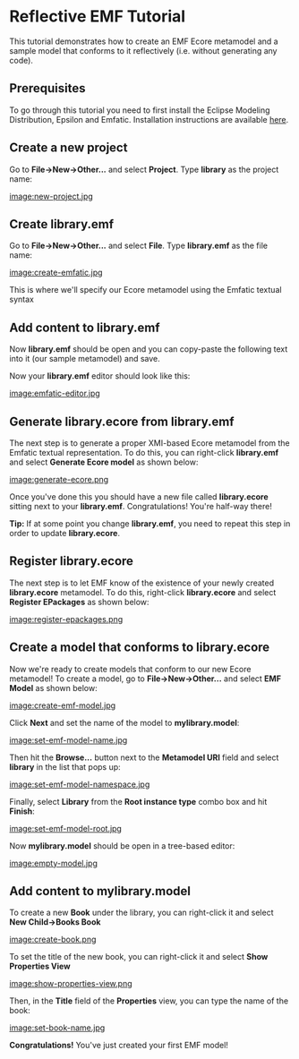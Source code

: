 =Reflective EMF Tutorial=
 
This tutorial demonstrates how to create an EMF Ecore metamodel and a sample model that conforms to it reflectively (i.e. without generating any code).

==Prerequisites==
 
To go through this tutorial you need to first install the Eclipse Modeling Distribution, Epsilon and Emfatic. Installation instructions are available [[../../../download|here]].

==Create a new project==
 
Go to '''File->New->Other...''' and select '''Project'''. Type '''library''' as the project name:

[[image:new-project.jpg]]

==Create library.emf==
 
Go to '''File->New->Other...''' and select '''File'''. Type '''library.emf''' as the file name:

[[image:create-emfatic.jpg]]

This is where we'll specify our Ecore metamodel using the Emfatic textual syntax

==Add content to library.emf==
 
Now '''library.emf''' should be open and you can copy-paste the following text into it (our sample metamodel) and save.

{{{emf
@namespace(uri="library", prefix="")
package library;

class Library {
   val Writer[*] writers;
   val Book[*] books;
}

class Writer {
   attr String name;
   ref Book[*]#author books;
}

class Book {
   attr String title;
   attr int pages = 100;
   attr BookCategory category;
   ref Writer[1]#books author;
}

enum BookCategory {
   Mystery;
   ScienceFiction;
   Biography;
}
}}}

Now your '''library.emf''' editor should look like this:

[[image:emfatic-editor.jpg]]

==Generate library.ecore from library.emf==
 
The next step is to generate a proper XMI-based Ecore metamodel from the Emfatic textual representation. To do this, you can right-click '''library.emf''' and select '''Generate Ecore model''' as shown below:

[[image:generate-ecore.png]]

Once you've done this you should have a new file called '''library.ecore''' sitting next to your '''library.emf'''. Congratulations! You're half-way there!

'''Tip:''' If at some point you change '''library.emf''', you need to repeat this step in order to update '''library.ecore'''.

==Register library.ecore==
 
The next step is to let EMF know of the existence of your newly created '''library.ecore''' metamodel. To do this, right-click '''library.ecore''' and select '''Register EPackages''' as shown below:

[[image:register-epackages.png]]

==Create a model that conforms to library.ecore==
 
Now we're ready to create models that conform to our new Ecore metamodel! To create a model, go to '''File->New->Other...''' and select '''EMF Model''' as shown below:

[[image:create-emf-model.jpg]]

Click '''Next''' and set the name of the model to '''mylibrary.model''':

[[image:set-emf-model-name.jpg]]

Then hit the '''Browse...''' button next to the '''Metamodel URI''' field and select '''library''' in the list that pops up:

[[image:set-emf-model-namespace.jpg]]

Finally, select '''Library''' from the '''Root instance type''' combo box and hit '''Finish''':

[[image:set-emf-model-root.jpg]]

Now '''mylibrary.model''' should be open in a tree-based editor:

[[image:empty-model.jpg]]

==Add content to mylibrary.model==
 
To create a new '''Book''' under the library, you can right-click it and select '''New Child->Books Book'''

[[image:create-book.png]]

To set the title of the new book, you can right-click it and select '''Show Properties View'''

[[image:show-properties-view.png]]

Then, in the '''Title''' field of the '''Properties''' view, you can type the name of the book:

[[image:set-book-name.jpg]]

'''Congratulations!''' You've just created your first EMF model!


